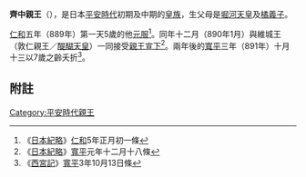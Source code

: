 {{東亞男性歷史人物
|名稱 =齊中親王
|身份 =日本[[親王_(東亞)|親王]]
|國家 =[[日本|大和王朝]]
|時代 =[[平安時代|平安時代]]初期及中期
|姓 =（無）
|名 =齊中
|封爵 =[[親王|親王]]
|出生日期 =[[仁和_(光孝天皇)|仁和]]元年（885年）
|逝世日期 =[[寬平|寬平]]三年十月十三（891年11月18日（6歲））
|父親 = [[宇多天皇|宇多天皇]]
|母親 = [[橘義子|橘義子]]
|同胞兄弟 =[[真寂法親王|齊世親王]]<br>[[齊邦親王|齊邦親王]]
|同胞姊妹 =[[君子內親王|君子內親王]]
|異母兄弟 =[[醍醐天皇|醍醐天皇]]<br>[[敦慶親王|敦慶親王]]<br>[[敦固親王|敦固親王]]<br>[[敦實親王|敦實親王]]<br>[[雅明親王|雅明親王]]<br>[[行明親王|行明親王]]<br>[[載明親王|載明親王]]<br>某皇子<br>[[行中親王|行中親王]]
|異母姊妹 =[[均子內親王|均子內親王]]<br>[[柔子內親王|柔子內親王]]<br>[[依子內親王|依子內親王]]<br>[[孚子內親王|孚子內親王]]<br>[[誨子內親王|誨子內親王]]<br>[[季子內親王|季子內親王]]<br>[[成子內親王|成子內親王]]<br>[[源順子|源順子]]<br>[[源臣子|源臣子]]
}}
{{Japanese|japanese=齊中親王|kana=ときなかしんのう|romaji=Tokinaka shin nō}}
'''齊中親王'''（{{bd|885年||891年|11月18日}}），是日本[[平安時代|平安時代]]初期及中期的[[皇族|皇族]]，生父母是[[堀河天皇|堀河天皇]]及[[橘義子|橘義子]]。

[[仁和_(光孝天皇)|仁和]]五年（889年）第一天5歲的他[[元服|元服]]<ref>《[[日本紀略|日本紀略]]》[[仁和_(光孝天皇)|仁和]]5年正月初一條</ref>。同年十二月（890年1月）與維城王（敦仁親王／[[醍醐天皇|醍醐天皇]]）一同接受[[親王宣下|親王宣下]]<ref>《[[日本紀略|日本紀略]]》[[寬平|寬平]]元年十二月十八條</ref>。兩年後的[[寬平|寬平]]三年（891年）十月十三以7歲之齡夭折<ref>《[[西宮記|西宮記]]》[[寬平|寬平]]3年10月13日條</ref>。

== 附註 ==
{{reflist}}

[[Category:平安時代親王|Category:平安時代親王]]